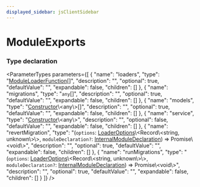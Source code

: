 ```yaml
---
displayed_sidebar: jsClientSidebar
---
```



# ModuleExports

### Type declaration

<ParameterTypes parameters={[
  {
    "name": "loaders",
    "type": "[ModuleLoaderFunction](internal.internal-1.ModulesSdkTypes.ModuleLoaderFunction.mdx)[]",
    "description": "",
    "optional": true,
    "defaultValue": "",
    "expandable": false,
    "children": []
  },
  {
    "name": "migrations",
    "type": "`any`[]",
    "description": "",
    "optional": true,
    "defaultValue": "",
    "expandable": false,
    "children": []
  },
  {
    "name": "models",
    "type": "[Constructor](../../internal/types/internal.Constructor.mdx)\\&#60;any\\&#62;[]",
    "description": "",
    "optional": true,
    "defaultValue": "",
    "expandable": false,
    "children": []
  },
  {
    "name": "service",
    "type": "[Constructor](../../internal/types/internal.Constructor.mdx)\\&#60;any\\&#62;",
    "description": "",
    "optional": false,
    "defaultValue": "",
    "expandable": false,
    "children": []
  },
  {
    "name": "revertMigration",
    "type": "(`options`: [LoaderOptions](internal.internal-1.ModulesSdkTypes.LoaderOptions.mdx)\\&#60;Record\\&#60;string, unknown\\&#62;\\&#62;, `moduleDeclaration?`: [InternalModuleDeclaration](internal.internal-1.ModulesSdkTypes.InternalModuleDeclaration.mdx)) => Promise\\&#60;void\\&#62;",
    "description": "",
    "optional": true,
    "defaultValue": "",
    "expandable": false,
    "children": []
  },
  {
    "name": "runMigrations",
    "type": "(`options`: [LoaderOptions](internal.internal-1.ModulesSdkTypes.LoaderOptions.mdx)\\&#60;Record\\&#60;string, unknown\\&#62;\\&#62;, `moduleDeclaration?`: [InternalModuleDeclaration](internal.internal-1.ModulesSdkTypes.InternalModuleDeclaration.mdx)) => Promise\\&#60;void\\&#62;",
    "description": "",
    "optional": true,
    "defaultValue": "",
    "expandable": false,
    "children": []
  }
]} />
